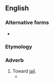 ==English==

===Alternative forms===
* {{l|en|gaolward}} {{qualifier|rare}}

===Etymology===
{{suffix|en|jail|ward}}

===Adverb===
{{en-adv|-}}

# Toward [[jail]].
#* {{quote-book|en|year=2013|title=[https://books.google.com/books?id=TlTCAgAAQBAJ&pg=PT99&dq=jailward&hl=en&sa=X&ved=0ahUKEwjwwYXbgfbiAhVHA6wKHdZFBbU4ChDoAQhBMAU Tales from a Gas-Lit Graveyard]
|passage=So they pursued their journey '''jailward''' along the old road through the woods.}}